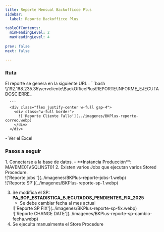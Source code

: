 ```yaml
---
title: Reporte Mensual Backofficce Plus 
sidebar:
  label: Reporte Backofficce Plus

tableOfContents:
  minHeadingLevel: 2
  maxHeadingLevel: 4
 
prev: false
next: false

--- 
```


### Ruta 
 
<Tabs>
  <TabItem label="Reporte">
     El reporte se genera en la siguiente URL : 
      ```bash
      \\192.168.235.35\servcliente\BackOfficePlus\REPORTE\INFORME_EJECUTADOSCIERRE_

      ```
      <div class="flex justify-center w-full gap-4">
        <div class="w-full border">
          !['Reporte Cliente Fallo'](../imagenes/BKPlus-reporte-correo.webp)
        </div>  
      </div>
  </TabItem>
  <TabItem label="Credenciales">
    <Aside type="caution">
        -  Ver el Excel
    </Aside>
  </TabItem>
</Tabs>  

### Pasos a seguir

<Steps> 
  1. Conectarse a la base de datos.
      - **Instancia Producción**: MAVEME01\\SQLINST01
  2. Existen varios Jobs que ejecutan varios Stored Procedure. 
     <div class="flex justify-center w-full gap-4">
       <div class="w-1/2 border">
         !['Reporte jobs '](../imagenes/BKPlus-reporte-jobs-1.webp)
       </div>  
       <div class="w-1/2 border">
         !['Reporte SP'](../imagenes/BKPlus-reporte-sp-1.webp)
       </div>  
     </div>

  3. Se modifica el SP: **PA_BOP_ESTADISTICA_EJECUTADOS_PENDIENTES_FIX_2025**
     - Se debe cambiar fecha al mes actual
      <div class="flex justify-center w-full gap-4">
        <div class="w-1/2 border">
          !['Reporte SP FIX'](../imagenes/BKPlus-reporte-sp-fix.webp)
        </div>  
        <div class="w-1/2 border">
          !['Reporte CHANGE DATE'](../imagenes/BKPlus-reporte-sp-cambio-fecha.webp)
        </div>  
      </div>
  4. Se ejeculta manualmente el Store Procedure 

</Steps> 